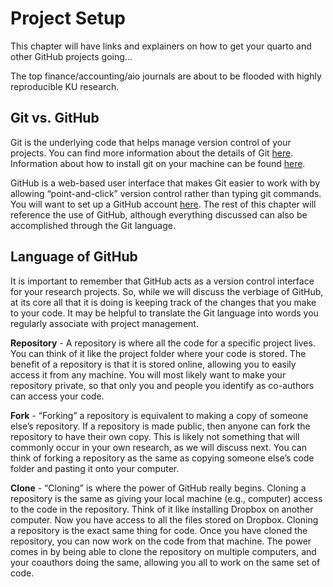 # Project Setup

This chapter will have links and explainers on how to get your quarto and other GitHub projects going...

The top finance/accounting/aio journals are about to be flooded with highly reproducible KU research.

## Git vs. GitHub

Git is the underlying code that helps manage version control of your projects. You can find more information about the details of Git [here](https://github.com/git-guides#what-is-git). Information about how to install git on your machine can be found [here](https://github.com/git-guides/install-git).

GitHub is a web-based user interface that makes Git easier to work with by allowing "point-and-click" version control rather than typing git commands. You will want to set up a GitHub account [here](https://github.com/). The rest of this chapter will reference the use of GitHub, although everything discussed can also be accomplished through the Git language.

## Language of GitHub

It is important to remember that GitHub acts as a version control interface for your research projects. So, while we will discuss the verbiage of GitHub, at its core all that it is doing is keeping track of the changes that you make to your code. It may be helpful to translate the Git language into words you regularly associate with project management.

**Repository** - A repository is where all the code for a specific project lives. You can think of it like the project folder where your code is stored. The benefit of a repository is that it is stored online, allowing you to easily access it from any machine. You will most likely want to make your repository private, so that only you and people you identify as co-authors can access your code.

**Fork** - "Forking" a repository is equivalent to making a copy of someone else's repository. If a repository is made public, then anyone can fork the repository to have their own copy. This is likely not something that will commonly occur in your own research, as we will discuss next. You can think of forking a repository as the same as copying someone else's code folder and pasting it onto your computer.

**Clone** - "Cloning" is where the power of GitHub really begins. Cloning a repository is the same as giving your local machine (e.g., computer) access to the code in the repository. Think of it like installing Dropbox on another computer. Now you have access to all the files stored on Dropbox. Cloning a repository is the exact same thing for code. Once you have cloned the repository, you can now work on the code from that machine. The power comes in by being able to clone the repository on multiple computers, and your coauthors doing the same, allowing you all to work on the same set of code.
